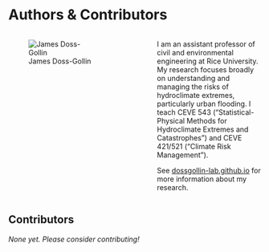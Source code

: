 # Authors & Contributors {.unnumbered}


::: {.columns}
::: {.column width=45%}
![James Doss-Gollin](../_assets/img/jdossgollin.jpeg)
:::
::: {.column width=10%}
:::
::: {.column width=45%}
I am an assistant professor of civil and environmental engineering at Rice University.
My research focuses broadly on understanding and managing the risks of hydroclimate extremes, particularly urban flooding.
I teach CEVE 543 ("Statistical-Physical Methods for Hydroclimate Extremes and Catastrophes") and CEVE 421/521 ("Climate Risk Management").

See [dossgollin-lab.github.io](https://dossgollin-lab.github.io) for more information about my research.
:::
:::

## Contributors

*None yet. Please consider contributing!*